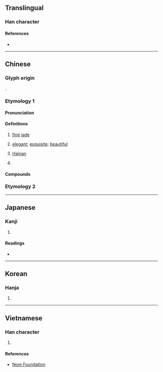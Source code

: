 {{also|琼}}
{{character info}}
{{character info|0x2F932}}
==Translingual==

===Han character===
{{Han char|rn=96|rad=玉|as=15|sn=18|four=17147|canj=MGNBE|ids=⿰𤣩敻(HT),⿰𤣩夐(GJKV)}}

====References====
* {{Han ref|kx=0744.360|dkj=21328|dj=1153.160|hdz=21143.060|uh=74CA|ud=29898|bh=C3A3|bd=50083}}

----

==Chinese==
{{zh-forms|s=琼|alt=琁}}

===Glyph origin===
{{Han etym}}
{{Han compound|玉|夐|ls=psc|c1=s|c2=p|t1=jade}}.

===Etymology 1===

====Pronunciation====
{{zh-pron
|m=qióng
|m-s=qun2
|c=king4
|c-t=ken3
|g=qiung2
|h=pfs=khiùn;gd=kiun2
|j=qyng1
|mb=gěng
|md=gìng
|mn=khêng/khiông
|mn_note=khêng - literary; khiông - vernacular
|mn-t=kuang5/kuêng5
|mn-t_note=kuang5 - Shantou, Chaozhou; kuêng5 - Jieyang, Chaoyang
|w=3jjion
|x=jyn2
|mc=y
|oc=y
|cat=n,a,pn
}}

====Definitions====
{{zh-hanzi}}

# {{lb|zh|literary}} [[fine]] [[jade]] {{gl|particularly [[red]] [[jade]]}}
# {{lb|zh|literary}} [[elegant]]; [[exquisite]]; [[beautiful]]
# {{lb|zh|abbreviation}} [[Hainan]]
#: {{zh-x|入 ^瓊|to come to '''Hainan'''}}
# {{surname|zh}}

====Compounds====
{{zh-der|瓊斯|布瓊布拉|仙山瓊閣|幼學瓊林|投木報瓊|投瓊|曲瓊|玉佩瓊琚|玉液瓊漿|瑤林瓊樹|瑤臺瓊室|瓊劇|瓊堆玉砌|瓊姿|瓊山|瓊崖海棠|瓊州島|瓊州|瓊州海峽|瓊廚金穴|瓊懷|瓊林|瓊林宴|瓊林玉樹|瓊林玉質|瓊林苑|瓊枝玉樹|瓊枝玉葉|瓊樓玉宇|瓊海|瓊漿|瓊漿玉液|瓊漿金液|瓊琚|瓊瑤|瓊瑤樓閣|瓊瑰|瓊筵|瓊脂|瓊臺玉宇|瓊臺玉閣|瓊英|瓊華島|瓊葩|瓊軒|瓊閨繡閣|瓊音|瓊麻|碎瓊亂玉|亂瓊碎玉|仙液瓊漿|八瓊|寒瓊|弁瓊|明瓊|智瓊|棄瓊拾礫|炊瓊爇桂|玉宇瓊樓|玉想瓊思|玉樹瓊枝|玉瓊|琳瓊|瑤想瓊思|瑤瓊|瑰瓊|瓊乳|瓊什|瓊佩|瓊函|瓊刃|瓊卮|瓊圃|瓊報|瓊奴|瓊妃|瓊姬|瓊娥|瓊宇|瓊室|瓊宮|瓊實|瓊尺|瓊屑|瓊山禾|瓊岳|瓊峰|瓊島|瓊島春雲|瓊崖|瓊巘|瓊弁|瓊彩|瓊思|瓊戶|瓊扉|瓊敷|瓊文|瓊斝|瓊書|瓊札|瓊杯|瓊板|瓊枝|瓊枝班|瓊柯|瓊柱|瓊梳|瓊樓|瓊樓金闕|瓊樹|瓊殿|瓊池|瓊津|瓊液|瓊爢|瓊爵|瓊片|瓊版|瓊玉|瓊玖|瓊珂|瓊珍|瓊珠|瓊珮|瓊珶|瓊琇|瓊琯|瓊瑛|瓊瑩|瓊璇|瓊璈|瓊璣|瓊璧|瓊瓊|瓊田|瓊田草|瓊畟|瓊睇|瓊立|瓊章|瓊笈|瓊笥|瓊管|瓊篇|瓊簪|瓊簫|瓊籤|瓊籬|瓊粉|瓊糜|瓊絲|瓊編|瓊罌|瓊羞|瓊羽|瓊翰|瓊肌|瓊膏|瓊臺|瓊舟|瓊芝|瓊花|瓊花觀|瓊花露|瓊芳|瓊苑|瓊苞|瓊茅|瓊荂|瓊荂露|瓊草|瓊華|瓊華宴|瓊萼|瓊葉|瓊蕊|瓊蕤|瓊蘇|瓊蟾|瓊觴|瓊轂|瓊都|瓊酥|瓊鈒|瓊鋪|瓊鏡|瓊閣|瓊雷|瓊靡|瓊香|瓊鸞|碎瓊|翠瓊|蜀殿瓊人|許飛瓊|醉瓊枝|重宴瓊林|重赴瓊林|金瓊|鏤冰雕瓊|阿瓊|露瓊|青瓊|飛瓊|瓊庫勒}}

===Etymology 2===
{{zh-see|璿|v}}

----

==Japanese==

===Kanji===
{{ja-kanji|grade=|rs=玉15}}

# {{rfdef|ja|sort=玉15}}

====Readings====
* {{ja-readings|goon=ぎょう|kanon=けい|kun=たま,に|nanori=たま}}

----

==Korean==

===Hanja===
{{ko-hanja|hangeul=경|eumhun=|rv=gyeong|mr=kyŏng|y=kyeng}}

# {{rfdef|ko|sort=玉15}}

----

==Vietnamese==

===Han character===
{{vi-readings|reading=quỳnh, quạnh, quầng, quýnh, quành, quềnh, lương|rs=玉15}}

# {{rfdef|vi|sort=玉15}}

====References====
* [http://nomfoundation.org/common/nom_details.php?codepoint=74ca Nom Foundation]